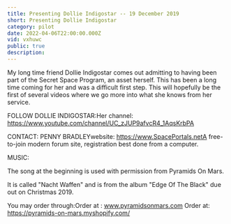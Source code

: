 ```yaml
---
title: Presenting Dollie Indigostar -- 19 December 2019
short: Presenting Dollie Indigostar
category: pilot
date: 2022-04-06T22:00:00.000Z
vid: vxhuwc
public: true
description:
---
```

My long time friend Dollie Indigostar comes out admitting to having been part of the Secret Space Program, an asset herself. This has been a long time coming for her and was a difficult first step. This will hopefully be the first of several videos where we go more into what she knows from her service.

FOLLOW DOLLIE INDIGOSTAR:Her channel: https://www.youtube.com/channel/UC_zJUP9afvcR4_1AqsKrbPA

CONTACT: PENNY BRADLEYwebsite: https://www.SpacePortals.netA free-to-join modern forum site, registration best done from a computer.

MUSIC:

The song at the beginning is used with permission from Pyramids On Mars.

It is called "Nacht Waffen" and is from the album "Edge Of The Black" due out on Christmas 2019.

You may order through:Order at : www.pyramidsonmars.com Order at: https://pyramids-on-mars.myshopify.com/

